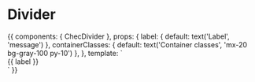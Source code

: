 
<Meta title="Components" component={ChecDivider} />

# Divider

<Props of={ChecDivider} />

<Preview>
  <Story name="Divider">
    {{
      components: {
        ChecDivider
      },
      props: {
        label: {
          default: text('Label', 'message')
        },
        containerClasses: {
          default: text('Container classes', 'mx-20 bg-gray-100 py-10')
        },
      },
      template: `
      <div :class="containerClasses">
        <ChecDivider>
          {{ label }}
        </ChecDivider>
      </div>`
    }}
  </Story>
</Preview>
